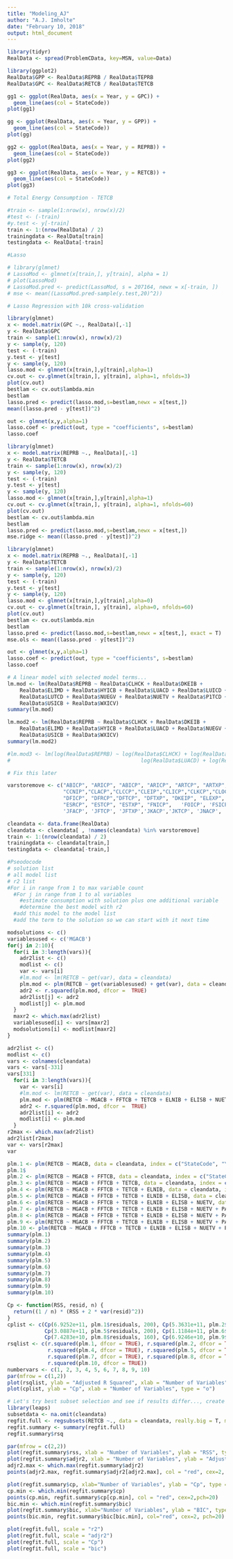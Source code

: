 ```yaml
---
title: "Modeling_AJ"
author: "A.J. Imholte"
date: "February 10, 2018"
output: html_document
---
```


```r
library(tidyr)
RealData <- spread(ProblemCData, key=MSN, value=Data)
```

```r
library(ggplot2)
RealData$GPP <- RealData$REPRB / RealData$TEPRB
RealData$GPC <- RealData$RETCB / RealData$TETCB

gg1 <- ggplot(RealData, aes(x = Year, y = GPC)) +
  geom_line(aes(col = StateCode))
plot(gg1)

gg <- ggplot(RealData, aes(x = Year, y = GPP)) +
  geom_line(aes(col = StateCode))
plot(gg)

gg2 <- ggplot(RealData, aes(x = Year, y = REPRB)) +
  geom_line(aes(col = StateCode))
plot(gg2)

gg3 <- ggplot(RealData, aes(x = Year, y = RETCB)) +
  geom_line(aes(col = StateCode))
plot(gg3)
```

```r
# Total Energy Consumption - TETCB

#train <- sample(1:nrow(x), nrow(x)/2)
#test <- (-train)
#y.test <- y[-train]
train <- 1:(nrow(RealData) / 2)
trainingdata <- RealData[train]
testingdata <- RealData[-train]
```

```r
#Lasso

# library(glmnet)
# LassoMod <- glmnet(x[train,], y[train], alpha = 1)
# plot(LassoMod)
# LassoMod.pred <- predict(LassoMod, s = 207164, newx = x[-train, ])
# mse <- mean((LassoMod.pred-sample(y.test,20)^2))
```



```r
# Lasso Regression with 10k cross-validation

library(glmnet)
x <- model.matrix(GPC ~., RealData)[,-1]
y <- RealData$GPC
train <- sample(1:nrow(x), nrow(x)/2)
y <- sample(y, 120)
test <- (-train)
y.test <- y[test]
y <- sample(y, 120)
lasso.mod <- glmnet(x[train,],y[train],alpha=1)
cv.out <- cv.glmnet(x[train,], y[train], alpha=1, nfolds=3)
plot(cv.out)
bestlam <- cv.out$lambda.min
bestlam
lasso.pred <- predict(lasso.mod,s=bestlam,newx = x[test,])
mean((lasso.pred - y[test])^2)
```
```r
out <- glmnet(x,y,alpha=1)
lasso.coef <- predict(out, type = "coefficients", s=bestlam)
lasso.coef
```


```r
library(glmnet)
x <- model.matrix(REPRB ~., RealData)[,-1]
y <- RealData$TETCB
train <- sample(1:nrow(x), nrow(x)/2)
y <- sample(y, 120)
test <- (-train)
y.test <- y[test]
y <- sample(y, 120)
lasso.mod <- glmnet(x[train,],y[train],alpha=1)
cv.out <- cv.glmnet(x[train,], y[train], alpha=1, nfolds=60)
plot(cv.out)
bestlam <- cv.out$lambda.min
bestlam
lasso.pred <- predict(lasso.mod,s=bestlam,newx = x[test,])
mse.ridge <- mean((lasso.pred - y[test])^2)
```
```r
library(glmnet)
x <- model.matrix(REPRB ~., RealData)[,-1]
y <- RealData$TETCB
train <- sample(1:nrow(x), nrow(x)/2)
y <- sample(y, 120)
test <- (-train)
y.test <- y[test]
y <- sample(y, 120)
lasso.mod <- glmnet(x[train,],y[train],alpha=0)
cv.out <- cv.glmnet(x[train,], y[train], alpha=0, nfolds=60)
plot(cv.out)
bestlam <- cv.out$lambda.min
bestlam
lasso.pred <- predict(lasso.mod,s=bestlam,newx = x[test,], exact = T)
mse.ols <- mean((lasso.pred - y[test])^2)
```



```r
out <- glmnet(x,y,alpha=1)
lasso.coef <- predict(out, type = "coefficients", s=bestlam)
lasso.coef
```
```r
# A linear model with selected model terms...
lm.mod <- lm(RealData$REPRB ~ RealData$CLHCK + RealData$DKEIB + 
    RealData$ELIMD + RealData$HYICB + RealData$LUACD + RealData$LUICD + 
    RealData$LUTCD + RealData$NUEGV + RealData$NUETV + RealData$P1TCD + 
    RealData$USICB + RealData$WXICV)
summary(lm.mod)

lm.mod2 <- lm(RealData$REPRB ~ RealData$CLHCK + RealData$DKEIB + 
    RealData$ELIMD + RealData$HYICB + RealData$LUACD + RealData$NUEGV + RealData$P1TCD + 
    RealData$USICB + RealData$WXICV)
summary(lm.mod2)

#lm.mod3 <- lm(log(RealData$REPRB) ~ log(RealData$CLHCK) + log(RealData$DKEIB) + log(RealData$ELIMB) + log(RealData$HYICB) +
#                                          log(RealData$LUACD) + log(RealData$NUEGV) + log(RealData$P1TCD) + log(RealData$USICB) + log(RealData$WXICV))

# Fix this later
```
```r
varstoremove <- c("ABICP", "ARICP", "ABICP", "ARICP", "ARTCP", "ARTXP", "AVACP", "AVTCP", "AVTXP", "AVTXP", "CCEXP", "CCIMP", 'BMTCB',
                  "CCNIP","CLACP","CLCCP","CLEIP","CLICP","CLKCP","CLOCP","CLPRP","CLRCP","CLTCP","CLTXP","COICP", 'COPRK', "DFCCP",
                  "DFICP", "DFRCP","DFTCP", "DFTXP", "DKEIP", "ELEXP", "ELIMP","ELNIP", 'EMFDB', "EMTCP","ESACP", "ESCCP", "ESICP",
                  "ESRCP", "ESTCP",	"ESTXP", "FNICP",	'FOICP', 'FSICP',	'GEEGP', "GETXV", 'GECCB', 'GEEGB', 'GEEGP', 'GEICB', 'GERCB', 'GETCB', 'GETXB', 'GOCCB', 'GORCB', 'HYCCB', 'HYCCP', 'HYEGB', 'HYEGP','HYICB', 'HYICP', 'HYTCB',	'HYTCP', 'HYTXB', 'HYTXP', 'HYTXV',
                  'JFACP', 'JFTCP', 'JFTXP','JKACP','JKTCP', 'JNACP', 'JNTCP','KSCCP', 'KSICP', 'KSRCP', 'KSTCP',	'KSTXP','LGACP', 'LGCCP', 'LGICP', 'LGRCP', 'LGTCP', 'LGTXP',	'LUACP','LUICP','LUTCD','LUTCP', 'LUTCV',	'LUTXP','MBICP', 'MGACP',	'MGCCP','MGICP','MGTCP', 'MGTXP', 'MSICP', 'NAICP', 'NGACP', 'NGCCP',	'NGEIP', 'NGICP', 'NGLPP', 'NGMPP', 'NGPZP', 'NGRCP',	'NGTCP','NGTXP','NGVHP', 'NUEGP', 'NUETP', 'P1ICP', 'P1TCP', 'P1TXP', 'PAACP', 'PACCP', 'PAEIP', 'PAICP', 'PAPRP', 'PARCP', 'PATCP', 'PATXP', 'PATXV',	'PCCCP', 'PCCB', 'PCEIP','PCICP','PCTCP',	'PLICP','POICP','POTCP','POTXP','PPICP','RFACP','RFCCP','RFEIP','RFICP','RFTCP','RFTXP','SGICP','SNICP','SOEGP','SOEGB','SOHCB', 'SOTCB', 'SOTXB','UOICP',	'USICP', 'WDCCB', 'WDEIB', 'WDICB', 'WDRCB', 'WDRCD', 'WDRCP', 'WDRCV', 'WDRSB', 'WDRXB', 'WWCCB', 'WWCCD', 'WWCCV', 'WWCSB', 'WWCXB', 'WWEIB', 'WWEID', 'WWEIV', 'WWICB', 'WWICD', 'WWICV', 'WWISB', 'WWIXB', 'WWTCB', 'WWTCD', 'WWTCV', 'WWTXB', 'WWTXD', 'WWTXV', 'WSCCB', 'WSEIB', 'WSICB','WXICP','WYEG', 'WYEGB', 'WYEGP', 'WYTCB','REPRB', 'ROPRB', 'CLICV' ,'GPP','GPC', 'PCCCD', 'PCCCB', 'PCCCV', 'NUEGB', 'NUETB', 'NUEGV', 'JNACB', 'JNACP','JNTCB','JNTCP', 'WXICD', 'WXICP', 'WXICV')

cleandata <- data.frame(RealData)
cleandata <- cleandata[ , !names(cleandata) %in% varstoremove]
train <- 1:(nrow(cleandata) / 2)
trainingdata <- cleandata[train,]
testingdata <- cleandata[-train,]
```


```r
#Pseodocode
# solution list
# all model list
# r2 list
#For i in range from 1 to max variable count
  #For j in range from 1 to al variables
    #estimate consumption with solution plus one additional variable
    #determine the best model with r2
  #add this model to the model list
  #add the term to the solution so we can start with it next time
```


```r
modsolutions <- c()
variablesused <- c('MGACB')
for(j in 2:10){
  for(i in 3:length(vars)){
    adr2list <- c()
    modlist <- c()
    var <- vars[i]
    #lm.mod <- lm(RETCB ~ get(var), data = cleandata)
    plm.mod <- plm(RETCB ~ get(variablesused) + get(var), data = cleandata, index = c("StateCode", "Year"), model = "within")
    adr2 <- r.squared(plm.mod, dfcor =  TRUE)
    adr2list[j] <- adr2
    modlist[j] <- plm.mod
  }
  maxr2 <- which.max(adr2list)
  variablesused[i] <- vars[maxr2]
  modsolutions[i] <- modlist[maxr2]
}
```

```r
adr2list <- c()
modlist <- c()
vars <- colnames(cleandata)
vars <- vars[-331]
vars[331]
  for(i in 3:length(vars)){
    var <- vars[i]
    #lm.mod <- lm(RETCB ~ get(var), data = cleandata)
    plm.mod <- plm(RETCB ~ MGACB + FFTCB + TETCB + ELNIB + ELISB + NUETV + PATXB + CLICD + NGACD + CLKCV + get(var), data = cleandata, index = c("StateCode", "Year"), model = "within")
    adr2 <- r.squared(plm.mod, dfcor =  TRUE)
    adr2list[i] <- adr2
    modlist[i] <- plm.mod
  }
r2max <- which.max(adr2list)
adr2list[r2max]
var <- vars[r2max]
var
```
```r
plm.1 <- plm(RETCB ~ MGACB, data = cleandata, index = c("StateCode", "Year"), model = "within")
plm.1$
plm.2 <- plm(RETCB ~ MGACB + FFTCB, data = cleandata, index = c("StateCode", "Year"), model = "within")
plm.3 <- plm(RETCB ~ MGACB + FFTCB + TETCB, data = cleandata, index = c("StateCode", "Year"), model = "within")
plm.4 <- plm(RETCB ~ MGACB + FFTCB + TETCB + ELNIB, data = cleandata, index = c("StateCode", "Year"), model = "within")
plm.5 <- plm(RETCB ~ MGACB + FFTCB + TETCB + ELNIB + ELISB, data = cleandata, index = c("StateCode", "Year"), model = "within")
plm.6 <- plm(RETCB ~ MGACB + FFTCB + TETCB + ELNIB + ELISB + NUETV, data = cleandata, index = c("StateCode", "Year"), model = "within")
plm.7 <- plm(RETCB ~ MGACB + FFTCB + TETCB + ELNIB + ELISB + NUETV + PATXB, data = cleandata, index = c("StateCode", "Year"), model = "within")
plm.8 <- plm(RETCB ~ MGACB + FFTCB + TETCB + ELNIB + ELISB + NUETV + PATXB + CLICD, data = cleandata, index = c("StateCode", "Year"), model = "within")
plm.9 <- plm(RETCB ~ MGACB + FFTCB + TETCB + ELNIB + ELISB + NUETV + PATXB + CLICD + NGACD , data = cleandata, index = c("StateCode", "Year"), model = "within")
plm.10 <- plm(RETCB ~ MGACB + FFTCB + TETCB + ELNIB + ELISB + NUETV + PATXB + CLICD + NGACD + CLKCV, data = cleandata, index = c("StateCode", "Year"), model = "within")
summary(plm.1)
summary(plm.2)
summary(plm.3)
summary(plm.4)
summary(plm.5)
summary(plm.6)
summary(plm.7)
summary(plm.8)
summary(plm.9)
summary(plm.10)
```
```r
Cp <- function(RSS, resid, n) {
  return((1 / n) * (RSS + 2 * var(resid)^2))
}
cplist <- c(Cp(6.9252e+11, plm.1$residuals, 200), Cp(5.3631e+11, plm.2$residuals, 200), Cp(4.2249e+11, plm.3$residuals, 200),
            Cp(3.0887e+11, plm.5$residuals, 200), Cp(1.1184e+11, plm.6$residuals, 160), Cp(8.5299e+10, plm.7$residuals, 160),
            Cp(7.4283e+10, plm.8$residuals, 160), Cp(6.9246e+10, plm.9$residuals, 160), Cp(6.3984e+10, plm.10$residuals, 160))
rsqlist <- c(r.squared(plm.1, dfcor = TRUE), r.squared(plm.2, dfcor = TRUE), r.squared(plm.3, dfcor = TRUE),
             r.squared(plm.4, dfcor = TRUE), r.squared(plm.5, dfcor = TRUE), r.squared(plm.6, dfcor = TRUE),
             r.squared(plm.7, dfcor = TRUE), r.squared(plm.8, dfcor = TRUE), r.squared(plm.9, dfcor = TRUE),
             r.squared(plm.10, dfcor = TRUE))
numbervars <- c(1, 2, 3, 4, 5, 6, 7, 8, 9, 10)
par(mfrow = c(1,2))
plot(rsqlist, ylab = "Adjusted R Squared", xlab = "Number of Variables", type = "o")
plot(cplist, ylab = "Cp", xlab = "Number of Variables", type = "o")
```



```r
# Let's try best subset selection and see if results differ..., create a subset of the data
library(leaps)
subsetdata <- na.omit(cleandata)
regfit.full <- regsubsets(RETCB ~., data = cleandata, really.big = T, method = "forward")
regfit.summary <- summary(regfit.full)
regfit.summary$rsq
```
```r
par(mfrow = c(2,2))
plot(regfit.summary$rss, xlab = "Number of Variables", ylab = "RSS", type = "l")
plot(regfit.summary$adjr2, xlab = "Number of Variables", ylab = "Adjusted RSq", type = "l")
adjr2.max <- which.max(regfit.summary$adjr2)
points(adjr2.max, regfit.summary$adjr2[adjr2.max], col = "red", cex=2, pch=20)
```
```r
plot(regfit.summary$cp, xlab="Number of Variables", ylab = "Cp", type = "l")
cp.min <- which.min(regfit.summary$cp)
points(cp.min, regfit.summary$cp[cp.min], col = "red", cex=2,pch=20)
bic.min <- which.min(regfit.summary$bic)
plot(regfit.summary$bic, xlab="Number of Variables", ylab = "BIC", type = "l")
points(bic.min, regfit.summary$bic[bic.min], col="red", cex=2, pch=20)
```
```r
plot(regfit.full, scale = "r2")
plot(regfit.full, scale = "adjr2")
plot(regfit.full, scale = "Cp")
plot(regfit.full, scale = "bic")
```





